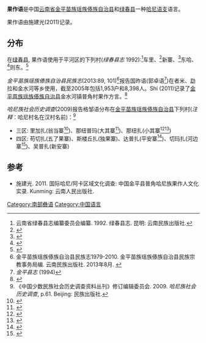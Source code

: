 {{Infobox language
|name=果作语
|nativename=
|states=[[中国|中国]]
|region=[[云南省|云南省]]
|ethnicity=[[哈尼族|哈尼族]]
|speakers=?
|date=
|ref=
|familycolor=汉藏语系
|fam2=([[藏缅语族|藏缅语族]])
|fam3=[[缅彝语群|缅彝语群]]
|fam4=[[彝语支|彝语支]]
|fam5=[[哈尼语支|哈尼语支]]
|fam6=[[哈尼语群|哈尼语群]]
|iso3=none
|glotto=guoz1234
|glottorefname=Guozuo
}}

'''果作语'''是中国[[云南省|云南省]][[金平苗族瑶族傣族自治县|金平苗族瑶族傣族自治县]]和[[绿春县|绿春县]]一种[[哈尼语支|哈尼语支]]语言。

果作语由施建光(2011)记录。

==分布==
在[[绿春县|绿春县]], 果作语使用于平河区的下列村(''绿春县志'' 1992):<ref>云南省绿春县志编纂委员会编纂. 1992. 绿春县志. 昆明: 云南民族出版社.</ref>车里、<ref>{{cite web|url=http://www.ynszxc.net/villagePage/vIndex.aspx?departmentid=122004|title=绿春县平河乡车里村委会|website=www.ynszxc.net|access-date=2021-03-30|archive-date=2018-12-30|archive-url=https://web.archive.org/web/20181230194918/http://www.ynszxc.net/villagePage/vIndex.aspx?departmentid=122004|dead-url=no}}</ref>新寨、<ref>{{cite web|url=http://www.ynszxc.net/villagePage/vIndex.aspx?departmentid=122066|title=绿春县平河乡新寨村委会|website=www.ynszxc.net|access-date=2021-03-30|archive-date=2018-12-30|archive-url=https://web.archive.org/web/20181230193215/http://www.ynszxc.net/villagePage/vIndex.aspx?departmentid=122066|dead-url=no}}</ref>东哈、<ref>{{cite web|url=http://www.ynszxc.net/villagePage/vIndex.aspx?departmentid=122012|title=绿春县平河乡东哈村委会|website=www.ynszxc.net|access-date=2021-03-30|archive-date=2018-12-30|archive-url=https://web.archive.org/web/20181230190323/http://www.ynszxc.net/villagePage/vIndex.aspx?departmentid=122012|dead-url=no}}</ref>则东。<ref>{{cite web|url=http://www.ynszxc.net/villagePage/vIndex.aspx?departmentid=122044|title=绿春县平河乡东批村委会则东村|website=www.ynszxc.net|access-date=2021-03-30|archive-date=2018-12-30|archive-url=https://web.archive.org/web/20181230191538/http://www.ynszxc.net/villagePage/vIndex.aspx?departmentid=122044|dead-url=no}}</ref>

''金平苗族瑶族傣族自治县民族志''(2013:89, 101)<ref>金平苗族瑶族傣族自治县民族志1979-2010. 金平苗族瑶族傣族自治县民族宗教事务局编. 云南民族出版社. 2013年8月. {{ISBN|9787536757028}}</ref>报告国昨语(郭卓语<ref name="Almanac">''金平县志'' (1994)</ref>)在者米、勐拉和金水河等乡使用，截至2005年包括1,953户和8,398人。Shi (2011)记录了[[金平苗族瑶族傣族自治县|金平苗族瑶族傣族自治县]]金水河镇普角村果作方言。<ref name="Guozuo">{{Cite web |url=http://www.ynszxc.net/villagePage/vindex.aspx?departmentid=188115 |title=金平苗族瑶族傣族自治县金水河镇普角村委会 |access-date=2021-03-30 |archive-date=2018-12-30 |archive-url=https://web.archive.org/web/20181230233301/http://www.ynszxc.net/villagePage/vindex.aspx?departmentid=188115 |dead-url=no }}</ref>

''哈尼族社会历史调查''(2009)报告格邹语分布在[[金平苗族瑶族傣族自治县|金平苗族瑶族傣族自治县]]下列村(''注释''：哈尼村名在汉村名前)：<ref>《中国少数民族社会历史调查资料丛刊》修订编辑委员会. 2009. ''哈尼族社会历史调查'', p.61. Beijing: 民族出版社.</ref>
*三区: 里加扎(翁当寨<ref>{{Cite web |url=http://www.ynszxc.net/villagePage/vIndex.aspx?departmentid=188931 |title=存档副本 |access-date=2021-03-30 |archive-date=2018-12-30 |archive-url=https://web.archive.org/web/20181230193113/http://www.ynszxc.net/villagePage/vIndex.aspx?departmentid=188931 |dead-url=no }}</ref>)、那纽普玛(大其寨<ref name="ynszxc.net">{{Cite web |url=http://www.ynszxc.net/villagePage/vIndex.aspx?departmentid=188918 |title=存档副本 |access-date=2021-03-30 |archive-date=2018-12-30 |archive-url=https://web.archive.org/web/20181230193241/http://www.ynszxc.net/villagePage/vIndex.aspx?departmentid=188918 |dead-url=no }}</ref>)、那纽扎(小其寨<ref>{{Cite web |url=http://www.ynszxc.net/villagePage/vIndex.aspx?departmentid=188919 |title=存档副本 |access-date=2021-03-30 |archive-date=2018-12-30 |archive-url=https://web.archive.org/web/20181230193818/http://www.ynszxc.net/villagePage/vIndex.aspx?departmentid=188919 |dead-url=no }}</ref><ref>{{Cite web |url=http://www.ynszxc.net/villagePage/vIndex.aspx?departmentid=188920 |title=存档副本 |access-date=2021-03-30 |archive-date=2018-12-30 |archive-url=https://web.archive.org/web/20181230184638/http://www.ynszxc.net/villagePage/vIndex.aspx?departmentid=188920 |dead-url=no }}</ref>)
*四区: 苟切扎(五了果寨)、斯楼丘扎(独果寨)、达普扎(平安寨<ref>{{Cite web |url=http://www.ynszxc.net/villagePage/vIndex.aspx?departmentid=188722 |title=存档副本 |access-date=2021-03-30 |archive-date=2018-12-30 |archive-url=https://web.archive.org/web/20181230190227/http://www.ynszxc.net/villagePage/vIndex.aspx?departmentid=188722 |dead-url=no }}</ref>)、切玛扎(河边寨<ref>{{Cite web |url=http://www.ynszxc.net/villagePage/vIndex.aspx?departmentid=189347 |title=存档副本 |access-date=2021-03-30 |archive-date=2018-12-30 |archive-url=https://web.archive.org/web/20181230185941/http://www.ynszxc.net/villagePage/vIndex.aspx?departmentid=189347 |dead-url=no }}</ref>)、吴普扎(新安寨)

==参考==
{{Reflist}}
*施建光. 2011. 国际哈尼/阿卡区域文化调查: 中国金平县普角哈尼族果作人文化实录. Kunming: 云南人民出版社. {{ISBN|978-7-222-08435-3}}

{{汉藏语系}}
{{中国语言}}
{{Lolo-Burmese languages}}

[[Category:南部彝语|Category:南部彝语]]
[[Category:中国语言|Category:中国语言]]